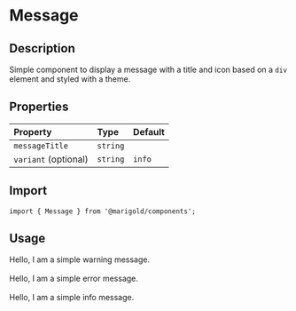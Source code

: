 
<Meta title="Components/Content/Message" />

# Message

## Description

Simple component to display a message with a title and icon based on a `div` element and styled with a theme.

## Properties

| Property             | Type     | Default |
| :------------------- | :------- | :------ |
| `messageTitle`       | `string` |         |
| `variant` (optional) | `string` | `info`  |

## Import

```tsx
import { Message } from '@marigold/components';
```

## Usage

<Preview>
  <Story name="Message">
    <Message variant="warning" messageTitle="Danger Zone!">
      <Text>Hello, I am a simple warning message.</Text>
    </Message>
    <br />
    <br />
    <Message variant="error" messageTitle="Wrong here.">
      <Text>Hello, I am a simple error message.</Text>
    </Message>
    <br />
    <br />
    <Message messageTitle="There is an update available.">
      <Text>Hello, I am a simple info message.</Text>
    </Message>
  </Story>
</Preview>

